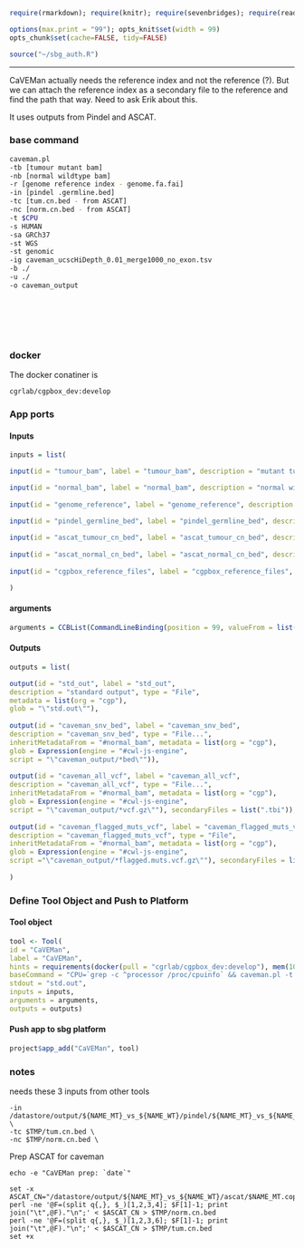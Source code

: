 ```r
require(rmarkdown); require(knitr); require(sevenbridges); require(readr)

options(max.print = "99"); opts_knit$set(width = 99)
opts_chunk$set(cache=FALSE, tidy=FALSE)

source("~/sbg_auth.R")

```

<hr>

CaVEMan actually needs the reference index and not the reference (?).  But we can attach the reference index as a secondary file to the reference and find the path that way.  Need to ask Erik about this.

It uses outputs from Pindel and ASCAT.

### base command

```sh

caveman.pl
-tb [tumour mutant bam]
-nb [normal wildtype bam]
-r [genome reference index - genome.fa.fai]
-in [pindel .germline.bed]
-tc [tum.cn.bed - from ASCAT]
-nc [norm.cn.bed - from ASCAT]
-t $CPU
-s HUMAN 
-sa GRCh37 
-st WGS
-st genomic
-ig caveman_ucscHiDepth_0.01_merge1000_no_exon.tsv
-b ./ 
-u ./
-o caveman_output

```

<br><br><br><br>

### docker 

The docker conatiner is

``` cgrlab/cgpbox_dev:develop ```

### App ports {.tabset .tabset-fade .tabset-tabs}

#### Inputs

```r
inputs = list(

input(id = "tumour_bam", label = "tumour_bam", description = "mutant tumour bam", type = "File", secondaryFiles = list(".bai"), prefix = "-tb"),

input(id = "normal_bam", label = "normal_bam", description = "normal wildtype bam", type = "File", secondaryFiles = list(".bai"), prefix = "-nb"),
  
input(id = "genome_reference", label = "genome_reference", description = "genome_reference", type = "File", secondaryFiles = list(".fai"), valueFrom = list("$self.path+\".fai\""), prefix = "-r"),

input(id = "pindel_germline_bed", label = "pindel_germline_bed", description = "pindel_germline_bed", type = "File", prefix = "-in"),
  
input(id = "ascat_tumour_cn_bed", label = "ascat_tumour_cn_bed", description = "ascat_tumour_cn_bed", type = "File", prefix = "-tc"),
  
input(id = "ascat_normal_cn_bed", label = "ascat_normal_cn_bed", description = "ascat_normal_cn_bed", type = "File", prefix = "-nc"),
  
input(id = "cgpbox_reference_files", label = "cgpbox_reference_files", description = "extracted reference files", type = "File...", stageInput = "link")

)

```


#### arguments

```r

arguments = CCBList(CommandLineBinding(position = 99, valueFrom = list("\"&& ls -lR\"")))

```


#### Outputs

```r

outputs = list(

output(id = "std_out", label = "std_out", 
description = "standard output", type = "File",
metadata = list(org = "cgp"),
glob = "\"std.out\""),
  
output(id = "caveman_snv_bed", label = "caveman_snv_bed", 
description = "caveman_snv_bed", type = "File...",
inheritMetadataFrom = "#normal_bam", metadata = list(org = "cgp"),
glob = Expression(engine = "#cwl-js-engine",
script = "\"caveman_output/*bed\"")),
  
output(id = "caveman_all_vcf", label = "caveman_all_vcf", 
description = "caveman_all_vcf", type = "File...",
inheritMetadataFrom = "#normal_bam", metadata = list(org = "cgp"),
glob = Expression(engine = "#cwl-js-engine",
script = "\"caveman_output/*vcf.gz\""), secondaryFiles = list(".tbi")),
  
output(id = "caveman_flagged_muts_vcf", label = "caveman_flagged_muts_vcf", 
description = "caveman_flagged_muts_vcf", type = "File",
inheritMetadataFrom = "#normal_bam", metadata = list(org = "cgp"),
glob = Expression(engine = "#cwl-js-engine",
script ="\"caveman_output/*flagged.muts.vcf.gz\""), secondaryFiles = list(".tbi"))
  
)


```

### Define Tool Object and Push to Platform {.tabset .tabset-fade .tabset-tabs}

#### Tool object

```r

tool <- Tool(
id = "CaVEMan", 
label = "CaVEMan",
hints = requirements(docker(pull = "cgrlab/cgpbox_dev:develop"), mem(1000)),
baseCommand = "CPU=`grep -c ^processor /proc/cpuinfo` && caveman.pl -t $CPU -s HUMAN -sa GRCh37 -st WGS -st genomic -ig caveman_ucscHiDepth_0.01_merge1000_no_exon.tsv -b ./ -u ./ -o caveman_output",
stdout = "std.out",
inputs = inputs,
arguments = arguments,   
outputs = outputs)


```

#### Push app to sbg platform

```r

project$app_add("CaVEMan", tool)


```

### notes

needs these 3 inputs from other tools

```
-in /datastore/output/${NAME_MT}_vs_${NAME_WT}/pindel/${NAME_MT}_vs_${NAME_WT}.germline.bed  \
-tc $TMP/tum.cn.bed \
-nc $TMP/norm.cn.bed \
```

Prep ASCAT for caveman

```
echo -e "CaVEMan prep: `date`"

set -x
ASCAT_CN="/datastore/output/${NAME_MT}_vs_${NAME_WT}/ascat/$NAME_MT.copynumber.caveman.csv"
perl -ne '@F=(split q{,}, $_)[1,2,3,4]; $F[1]-1; print join("\t",@F)."\n";' < $ASCAT_CN > $TMP/norm.cn.bed
perl -ne '@F=(split q{,}, $_)[1,2,3,6]; $F[1]-1; print join("\t",@F)."\n";' < $ASCAT_CN > $TMP/tum.cn.bed
set +x

```
